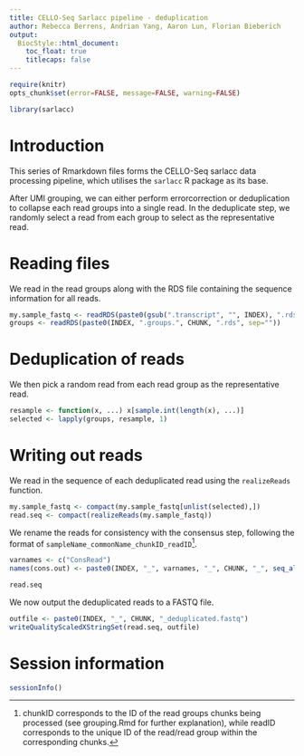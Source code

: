 ```yaml
---
title: CELLO-Seq Sarlacc pipeline - deduplication
author: Rebecca Berrens, Andrian Yang, Aaron Lun, Florian Bieberich
output:
  BiocStyle::html_document:
    toc_float: true
    titlecaps: false
---
```


```r
require(knitr)
opts_chunk$set(error=FALSE, message=FALSE, warning=FALSE)
```

```r
library(sarlacc)
```

# Introduction

This series of Rmarkdown files forms the CELLO-Seq sarlacc data processing pipeline, which utilises the `sarlacc` R package as its base.

After UMI grouping, we can either perform errorcorrection or deduplication to collapse each read groups into a single read.
In the deduplicate step, we randomly select a read from each group to select as the representative read.

# Reading files

We read in the read groups along with the RDS file containing the sequence information for all reads.

```r
my.sample_fastq <- readRDS(paste0(gsub(".transcript", "", INDEX), ".rds"))
groups <- readRDS(paste0(INDEX, ".groups.", CHUNK, ".rds", sep=""))
```

# Deduplication of reads

We then pick a random read from each read group as the representative read.

```r
resample <- function(x, ...) x[sample.int(length(x), ...)]
selected <- lapply(groups, resample, 1)
```

# Writing out reads

We read in the sequence of each deduplicated read using the `realizeReads` function.

```r
my.sample_fastq <- compact(my.sample_fastq[unlist(selected),])
read.seq <- compact(realizeReads(my.sample_fastq))
```

We rename the reads for consistency with the consensus step, following the format of `sampleName_commonName_chunkID_readID`^[chunkID corresponds to the ID of the read groups chunks being processed (see grouping.Rmd for further explanation), while readID corresponds to the unique ID of the read/read group within the corresponding chunks.].

```r
varnames <- c("ConsRead")
names(cons.out) <- paste0(INDEX, "_", varnames, "_", CHUNK, "_", seq_along(cons.out))

read.seq
```

We now output the deduplicated reads to a FASTQ file.

```r
outfile <- paste0(INDEX, "_", CHUNK, "_deduplicated.fastq")
writeQualityScaledXStringSet(read.seq, outfile)
```

# Session information

```r
sessionInfo()
```